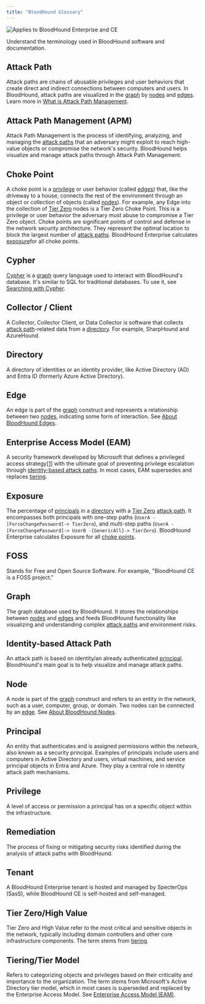 ```yaml
---
title: "BloodHound Glossary"
---
```


<img noZoom src="/assets/enterprise-AND-community-edition-pill-tag.svg" alt="Applies to BloodHound Enterprise and CE"/>


Understand the terminology used in BloodHound software and documentation.

## Attack Path

Attack paths are chains of abusable privileges and user behaviors that create direct and indirect connections between computers and users. In BloodHound, attack paths are visualized in the [graph](#graph) by [nodes](#node) and [edges](#edge). Learn more in [What is Attack Path Management](https://bloodhoundenterprise.io/what-is-attack-path-management/).

## Attack Path Management (APM)

Attack Path Management is the process of identifying, analyzing, and managing the [attack paths](#attack-path) that an adversary might exploit to reach high-value objects or compromise the network's security. BloodHound helps visualize and manage attack paths through Attack Path Management.

## Choke Point

A choke point is a [privilege](#privilege) or user behavior (called [edges](#edge)) that, like the driveway to a house, connects the rest of the environment through an object or collection of objects (called [nodes](#node)). For example, any Edge into the collection of [Tier Zero](#tier-zerohigh-value) nodes is a Tier Zero Choke Point. This is a privilege or user behavior the adversary must abuse to compromise a Tier Zero object. Choke points are significant points of control and defense in the network security architecture. They represent the optimal location to block the largest number of [attack paths](#attack-path). BloodHound Enterprise calculates [exposure](#exposure)for all choke points.

## Cypher

[Cypher](https://opencypher.org/) is a [graph](#graph) query language used to interact with BloodHound's database. It's similar to SQL for traditional databases. To use it, see [Searching with Cypher](https://github.com/SpecterOps/bloodhound-docs/blob/main//analyze-data/bloodhound-gui/cypher-search).

## Collector / Client

A Collector, Collector Client, or Data Collector is software that collects [attack path](#attack-path)-related data from a [directory](#directory). For example, SharpHound and AzureHound.

## Directory

A directory of identities or an identity provider, like Active Directory (AD) and Entra ID (formerly Azure Active Directory).

## Edge

An edge is part of the [graph](#graph) construct and represents a relationship between two [nodes](#node), indicating some form of interaction. See [About BloodHound Edges](https://github.com/SpecterOps/bloodhound-docs/blob/main//resources/edges/overview).

## Enterprise Access Model (EAM)

A security framework developed by Microsoft that defines a privileged access strategy\[[1](https://learn.microsoft.com/en-us/security/privileged-access-workstations/privileged-access-access-model)\] with the ultimate goal of preventing privilege escalation through [identity-based attack paths](#attack-path). In most cases, EAM supersedes and replaces [tiering](#tieringtier-model).

## Exposure

The percentage of [principals](#principal) in a [directory](#directory) with a [Tier Zero](#tier-zerohigh-value) [attack path](#attack-path). It encompasses both principals with one-step paths (`UserA -[ForceChangePassword]-> TierZero`), and multi-step paths (`UserA -[ForceChangePassword]-> UserB -[GenericAll]-> TierZero`). BloodHound Enterprise calculates Exposure for all [choke points](#choke-point).

## FOSS

Stands for Free and Open Source Software. For example, "BloodHound CE is a FOSS project."

## Graph

The graph database used by BloodHound. It stores the relationships between [nodes](#node) and [edges](#edge) and feeds BloodHound functionality like visualizing and understanding complex [attack paths](#attack-path) and environment risks.

## Identity-based Attack Path

An attack path is based on identity/an already authenticated [principal](#principal). BloodHound's main goal is to help visualize and manage attack paths.

## Node

A node is part of the [graph](#graph) construct and refers to an entity in the network, such as a user, computer, group, or domain. Two nodes can be connected by an [edge](#edge). See [About BloodHound Nodes](https://github.com/SpecterOps/bloodhound-docs/blob/main//resources/nodes/overview).

## Principal

An entity that authenticates and is assigned permissions within the network, also known as a security principal. Examples of principals include users and computers in Active Directory and users, virtual machines, and service principal objects in Entra and Azure. They play a central role in identity attack path mechanisms.

## Privilege

A level of access or permission a principal has on a specific object within the infrastructure.

## Remediation

The process of fixing or mitigating security risks identified during the analysis of attack paths with BloodHound.

## Tenant

A BloodHound Enterprise tenant is hosted and managed by SpecterOps (SasS), while BloodHound CE is self-hosted and self-managed.

## Tier Zero/High Value

Tier Zero and High Value refer to the most critical and sensitive objects in the network, typically including domain controllers and other core infrastructure components. The term stems from [tiering](#tieringtier-model).

## Tiering/Tier Model

Refers to categorizing objects and privileges based on their criticality and importance to the organization. The term stems from Microsoft's Active Directory tier model, which in most cases is superseded and replaced by the Enterprise Access Model. See [Enterprise Access Model (EAM)](#enterprise-access-model).

